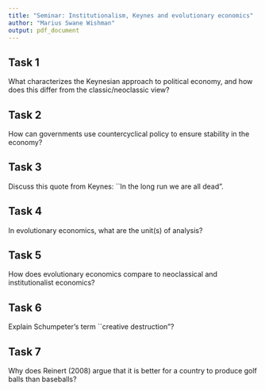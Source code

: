 ```yaml
---
title: "Seminar: Institutionalism, Keynes and evolutionary economics"
author: "Marius Swane Wishman"
output: pdf_document
---
```


Task 1
------

What characterizes the Keynesian approach to political economy, and how does
this differ from the classic/neoclassic view?

Task 2
------

How can governments use countercyclical policy to ensure stability in the
economy?

Task 3
------

Discuss this quote from Keynes:  ``In the long run we are all dead".
    
Task 4
------

In evolutionary economics, what are the unit(s) of analysis?

Task 5
------

How does evolutionary economics compare to neoclassical and institutionalist
economics?

Task 6
------

Explain Schumpeter's term ``creative destruction"?

Task 7
------

Why does Reinert (2008) argue that it is better for a country to produce golf
balls than baseballs? 
